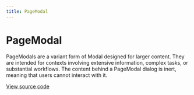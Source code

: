 ```yaml
---
title: PageModal
---
```


# PageModal

PageModals are a variant form of Modal designed for larger content.
They are intended for contexts involving extensive information, complex tasks, or substantial workflows.
The content behind a PageModal dialog is inert, meaning that users cannot interact with it.

[View source code](https://github.com/Spendesk/grapes/tree/master/src/components/PageModal)
